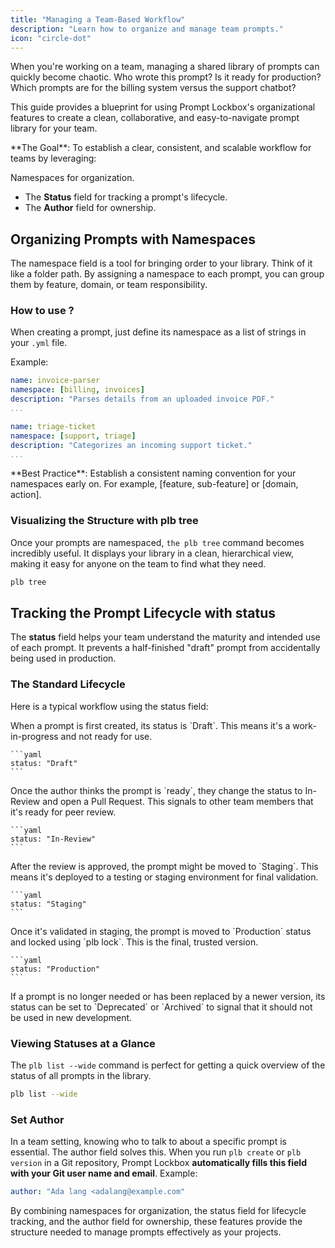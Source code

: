 ```yaml
---
title: "Managing a Team-Based Workflow"
description: "Learn how to organize and manage team prompts."
icon: "circle-dot"
---
```


When you're working on a team, managing a shared library of prompts can quickly become chaotic. Who wrote this prompt? Is it ready for production? Which prompts are for the billing system versus the support chatbot?

This guide provides a blueprint for using Prompt Lockbox's organizational features to create a clean, collaborative, and easy-to-navigate prompt library for your team.

<Info>
  **The Goal**: To establish a clear, consistent, and scalable workflow for teams by leveraging:

  Namespaces for organization.

  - The **Status** field for tracking a prompt's lifecycle.
  - The **Author** field for ownership.
</Info>

## Organizing Prompts with Namespaces

The namespace field is a tool for bringing order to your library. Think of it like a folder path. By assigning a namespace to each prompt, you can group them by feature, domain, or team responsibility.

### How to use ?

When creating a prompt, just define its namespace as a list of strings in your `.yml` file.

Example:

<CodeGroup>

```yml prompts/invoice-parser.v1.0.0.yml
name: invoice-parser
namespace: [billing, invoices]
description: "Parses details from an uploaded invoice PDF."
...
```


```yml prompts/triage-ticket.v1.2.0.yml
name: triage-ticket
namespace: [support, triage]
description: "Categorizes an incoming support ticket."
...
```

</CodeGroup>

<Tip>
  **Best Practice**: Establish a consistent naming convention for your namespaces early on. For example, [feature, sub-feature] or [domain, action].
</Tip>

### Visualizing the Structure with plb tree

Once your prompts are namespaced, `the plb tree` command becomes incredibly useful. It displays your library in a clean, hierarchical view, making it easy for anyone on the team to find what they need.

```bash
plb tree
```

## Tracking the Prompt Lifecycle with status

The **status** field helps your team understand the maturity and intended use of each prompt. It prevents a half-finished "draft" prompt from accidentally being used in production.

### The Standard Lifecycle

Here is a typical workflow using the status field:

<Steps>
  <Step title="1. Draft">
    When a prompt is first created, its status is `Draft`. This means it's a work-in-progress and not ready for use.

    ```yaml
    status: "Draft"
    ```
  </Step>
  <Step title="2. In-Review">
    Once the author thinks the prompt is `ready`, they change the status to In-Review and open a Pull Request. This signals to other team members that it's ready for peer review.

    ```yaml
    status: "In-Review"
    ```
  </Step>
  <Step title="3. Staging">
    After the review is approved, the prompt might be moved to `Staging`. This means it's deployed to a testing or staging environment for final validation.

    ```yaml
    status: "Staging"
    ```
  </Step>
  <Step title="4. Production">
    Once it's validated in staging, the prompt is moved to `Production` status and locked using `plb lock`. This is the final, trusted version.

    ```yaml
    status: "Production"
    ```
  </Step>
  <Step title="5. Deprecated/Archived">
    If a prompt is no longer needed or has been replaced by a newer version, its status can be set to `Deprecated` or `Archived` to signal that it should not be used in new development.
  </Step>
</Steps>

### Viewing Statuses at a Glance

The `plb list --wide` command is perfect for getting a quick overview of the status of all prompts in the library.

```bash
plb list --wide 
```

### Set Author

In a team setting, knowing who to talk to about a specific prompt is essential. The author field solves this. When you run `plb create` or `plb version` in a Git repository, Prompt Lockbox **automatically fills this field with your Git user name and email**. Example:

```yaml
author: "Ada lang <adalang@example.com" 
```

By combining namespaces for organization, the status field for lifecycle tracking, and the author field for ownership, these features provide the structure needed to manage prompts effectively as your projects.